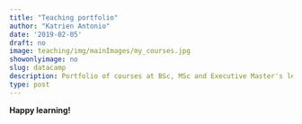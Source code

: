 ```yaml
---
title: "Teaching portfolio"
author: "Katrien Antonio"
date: '2019-02-05'
draft: no
image: teaching/img/mainImages/my_courses.jpg
showonlyimage: no
slug: datacamp
description: Portfolio of courses at BSc, MSc and Executive Master's level. 
type: post
---
```


**Happy learning!**
    
    


    
    
    
    
    










